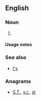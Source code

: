 {{also|ts|Ts|TS|t's|ts.|ṯs}}

==English==

===Noun===
{{head|en|noun plural form}}

# {{plural of|T|lang=en}}

====Usage notes====
{{U:en:plurals of letters}}

===See also===
* [[t's]]

===Anagrams===
* [[S.T.#English|S.T.]], [[s.t.#English|s.t.]], [[st#English|st]]